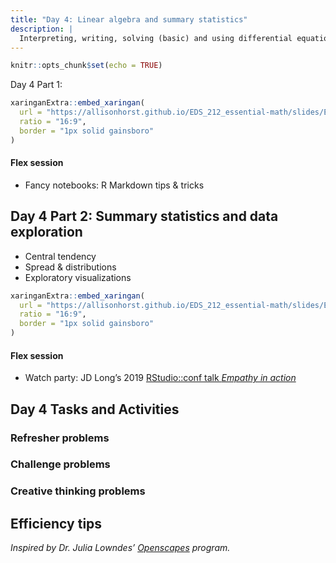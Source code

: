 ```yaml
---
title: "Day 4: Linear algebra and summary statistics"
description: |
  Interpreting, writing, solving (basic) and using differential equations in EDS. 
---
```


```r
knitr::opts_chunk$set(echo = TRUE)
```

Day 4 Part 1:

```r
xaringanExtra::embed_xaringan(
  url = "https://allisonhorst.github.io/EDS_212_essential-math/slides/EDS_212_day-4-part-1-slides.html",
  ratio = "16:9",
  border = "1px solid gainsboro"
)
```

#### Flex session

- Fancy notebooks: R Markdown tips & tricks

## Day 4 Part 2: Summary statistics and data exploration

- Central tendency
- Spread & distributions
- Exploratory visualizations

```r
xaringanExtra::embed_xaringan(
  url = "https://allisonhorst.github.io/EDS_212_essential-math/slides/EDS_212_day-4-part-2-slides.html",
  ratio = "16:9",
  border = "1px solid gainsboro"
)
```

#### Flex session

- Watch party: JD Long's 2019 [RStudio::conf talk *Empathy in action*](https://www.youtube.com/watch?v=CjNOSrfQiAY)


## Day 4 Tasks and Activities

### Refresher problems

### Challenge problems

### Creative thinking problems

## Efficiency tips

*Inspired by Dr. Julia Lowndes' [Openscapes](openscapes.org) program.*

